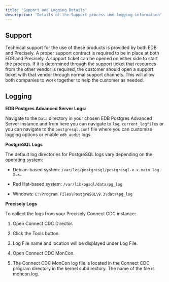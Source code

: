 ```yaml
---
title: 'Support and Logging Details'
description: 'Details of the Support process and logging information'
---
```


## Support

Technical support for the use of these products is provided by both EDB and Precisely.  A proper support contract is required to be in place at both EDB and Precisely.  A support ticket can be opened on either side to start the process.  If it is determined through the support ticket that resources from the other vendor is required, the customer should open a support ticket with that vendor through normal support channels.  This will allow both companies to work together to help the customer as needed.

## Logging

**EDB Postgres Advanced Server Logs:**

Navigate to the `Data` directory in your chosen EDB Postgres Advanced Server instance and from here you can navigate to `log`, `current_logfiles` or you can navigate to the `postgresql.conf` file where you can customize logging options or enable `edb_audit` logs.

**PostgreSQL Logs**

The default log directories for PostgreSQL logs vary depending on the operating system:

- Debian-based system: `/var/log/postgresql/postgresql-x.x.main.log. X.x.`

- Red Hat-based system: `/var/lib/pgsql/data/pg_log`

- Windows: `C:\Program Files\PostgreSQL\9.3\data\pg_log`

**Precisely Logs**

To collect the logs from your Precisely Connect CDC instance:

1. Open Connect CDC Director.

2. Click the Tools button.

3. Log File name and location will be displayed under Log File.

4. Open Connect CDC MonCon.

5. The Connect CDC MonCon log file is located in the Connect CDC program directory in the kernel subdirectory. The name of the file is moncon.log.
